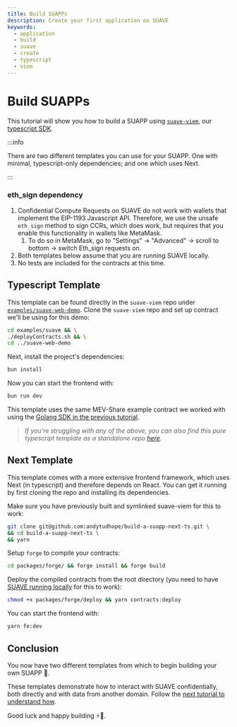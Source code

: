 ```yaml
---
title: Build SUAPPs
description: Create your first application on SUAVE
keywords:
  - application
  - build
  - suave
  - create
  - typescript
  - viem
---
```


# Build SUAPPs

This tutorial will show you how to build a SUAPP using [`suave-viem`](https://www.npmjs.com/package/@flashbots/suave-viem), our [typescript SDK](/resources/typescript-sdk).

:::info

There are two different templates you can use for your SUAPP. One with minimal, typescript-only dependencies; and one which uses Next.

:::

### eth_sign dependency

1. Confidential Compute Requests on SUAVE do not work with wallets that implement the EIP-1193 Javascript API. Therefore, we use the unsafe `eth_sign` method to sign CCRs, which does work, but requires that you enable this functionality in wallets like MetaMask.
    1. To do so in MetaMask, go to "Settings" -> "Advanced" -> scroll to bottom -> switch Eth_sign requests on.
2. Both templates below assume that you are running SUAVE locally.
3. No tests are included for the contracts at this time.

## Typescript Template

This template can be found directly in the `suave-viem` repo under [`examples/suave-web-demo`](https://github.com/flashbots/suave-viem/tree/main/examples/suave-web-demo). Clone the `suave-viem` repo and set up contract we'll be using for this demo:

```bash
cd examples/suave && \
./deployContracts.sh && \
cd ../suave-web-demo
```

Next, install the project's dependencies:

```bash
bun install
```

Now you can start the frontend with:

```bash
bun run dev
```

This template uses the same MEV-Share example contract we worked with using the [Golang SDK in the previous tutorial](/tutorials/send-transactions).

> _If you're struggling with any of the above, you can also find this pure typescript template as a standalone repo [here](https://github.com/andytudhope/build-a-suapp-ts)._


## Next Template

This template comes with a more extensive frontend framework, which uses Next (in typescript) and therefore depends on React. You can get it running by first cloning the repo and installing its dependencies. 

Make sure you have previously built and symlinked suave-viem for this to work:

```bash
git clone git@github.com:andytudhope/build-a-suapp-next-ts.git \
&& cd build-a-suapp-next-ts \
&& yarn
```

Setup `forge` to compile your contracts:

```bash
cd packages/forge/ && forge install && forge build
```

Deploy the compiled contracts from the root directory (you need to have [SUAVE running locally](/tutorials/run-suave) for this to work):

```bash
chmod +x packages/forge/deploy && yarn contracts:deploy 
```

You can start the frontend with:

```bash
yarn fe:dev
```

## Conclusion

You now have two different templates from which to begin building your own SUAPP 💃.

These templates demonstrate how to interact with SUAVE confidentially, both directly and with data from another domain. Follow the [next tutorial to understand how](/tutorials/confidential-compute-requests).

Good luck and happy building ⚡🤖.